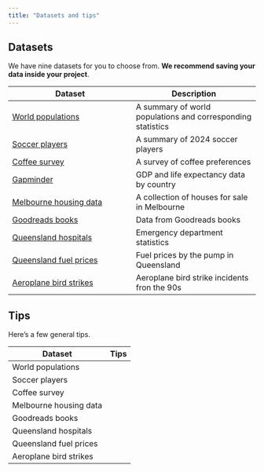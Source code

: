 ```yaml
---
title: "Datasets and tips"
---
```


## Datasets

We have nine datasets for you to choose from. **We recommend saving your data inside your project**.

| Dataset | Description |
| --- | --- |
| [World populations](../data_sources/population.csv) | A summary of world populations and corresponding statistics | 
| [Soccer players](../data_sources/Players2024.csv) | A summary of 2024 soccer players |
| [Coffee survey](../data_sources/coffee_survey.csv) | A survey of coffee preferences | 
| [Gapminder](../data_sources/gapminder.csv) | GDP and life expectancy data by country |
| [Melbourne housing data](../data_sources/melb_data.csv) | A collection of houses for sale in Melbourne | 
| [Goodreads books](../data_sources/books.csv) | Data from Goodreads books |
| [Queensland hospitals](../data_sources/hospital_data.csv) | Emergency department statistics |
| [Queensland fuel prices](../data_sources/qld_fuel.csv) | Fuel prices by the pump in Queensland | 
| [Aeroplane bird strikes](../data_sources/birds_strikes.csv) | Aeroplane bird strike incidents fron the 90s| 

## Tips

Here's a few general tips.

| Dataset | Tips | 
| --- | --- |
| World populations |  | 
| Soccer players |  |
| Coffee survey |  | 
| Melbourne housing data || 
| Goodreads books |  |
| Queensland hospitals |  |
| Queensland fuel prices | | 
| Aeroplane bird strikes | | 